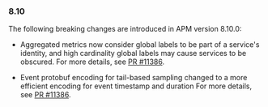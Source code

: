 
<div id="breaking-changes-8.10"></div>

### 8.10

The following breaking changes are introduced in APM version 8.10.0:

- Aggregated metrics now consider global labels to be part of a service's identity, and high cardinality global labels may cause services to be obscured.
For more details, see [PR #11386](https://github.com/elastic/apm-server/pull/11386).

- Event protobuf encoding for tail-based sampling changed to a more efficient encoding for event timestamp and duration
For more details, see [PR #11386](https://github.com/elastic/apm-server/pull/11386).
